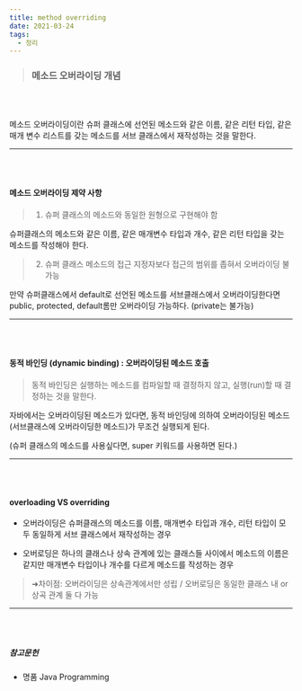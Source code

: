 ```yaml
---
title: method overriding
date: 2021-03-24
tags:
  - 정리
---
```


> ### 메소드 오버라이딩 개념
<br></br>

메소드 오버라이딩이란 슈퍼 클래스에 선언된 메소드와 같은 이름, 같은 리턴 타입, 같은 매개 변수 리스트를 갖는 메소드를 서브 클래스에서 재작성하는 것을 말한다.

<hr></hr>
<br></br>


#### 메소드 오버라이딩 제약 사항
> 1. 슈퍼 클래스의 메소드와 동일한 원형으로 구현해야 함

슈퍼클래스의 메소드와 같은 이름, 같은 매개변수 타입과 개수, 같은 리턴 타입을 갖는 메소드를 작성해야 한다.


> 2. 슈퍼 클래스 메소드의 접근 지정자보다 접근의 범위를 좁혀서 오버라이딩 불가능

만약 슈퍼클래스에서 default로 선언된 메소드를 서브클래스에서 오버라이딩한다면 public, protected, default롬만 오버라이딩 가능하다. (private는 불가능)

<hr></hr>
<br></br>

#### 동적 바인딩 (dynamic binding) : 오버라이딩된 메소드 호출 

> 동적 바인딩은 실행하는 메소드를 컴파일할 때 결정하지 않고, 실행(run)할 때 결정하는 것을 말한다. 

자바에서는 오버라이딩된 메소드가 있다면, 동적 바인딩에 의하여 오버라이딩된 메소드(서브클래스에 오버라이딩한 메소드)가 무조건 실행되게 된다. 

(슈퍼 클래스의 메소드를 사용싶다면, super 키워드를 사용하면 된다.)

<hr></hr>
<br></br>

#### overloading VS overriding

- 오버라이딩은 슈퍼클래스의 메소드를 이름, 매개변수 타입과 개수, 리턴 타입이 모두 동일하게 서브 클래스에서 재작성하는 경우

- 오버로딩은 하나의 클래스나 상속 관계에 있는 클래스들 사이에서 메소드의 이름은 같지만 매개변수 타입이나 개수를 다르게 메소드를 작성하는 경우

> ➜차이점: 오버라이딩은 상속관계에서만 성립 / 오버로딩은 동일한 클래스 내 or 상곡 관계 둘 다 가능 

<hr></hr>
<br></br>


##### 참고문헌
- 명품 Java Programming